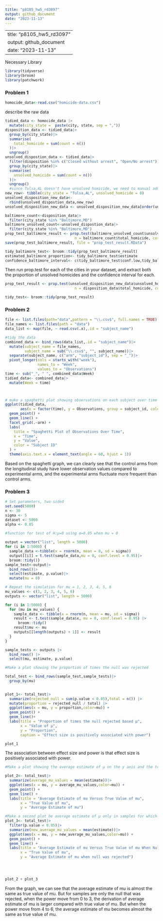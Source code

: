 ```yaml
---
title: "p8105_hw5_rd3097"
output: github_document
date: "2023-11-13"
---
```


---
title: "p8105_hw5_rd3097"
output: github_document
date: "2023-11-13"
---

Necessary Library
```r
library(tidyverse)
library(broom)
library(patchwork)
```

### Problem 1
```r
homocide_data<-read.csv("homicide-data.csv")
```

describe the raw data

```r
tidied_data <- homocide_data |>
  mutate(city_state =  paste(city, state, sep = ","))
disposition_data <- tidied_data|>
  group_by(city_state)|>
  summarise(
    total_homicide = sum(count = n())
  )|>
  ungroup()
unsolved_dispostion_data <- tidied_data|>
  filter(disposition %in% c("Closed without arrest", "Open/No arrest"))|>
  group_by(city_state)|>
  summarise(
    unsolved_homicide = sum(count = n())
  )|>
  ungroup()
  #since Tulsa,AL doesn't have unsolved homicide, we need to manual add it back
new_row<- tibble(city_state = "Tulsa,AL", unsolved_homicide = 0)
unsolved_disposition_new_data<- 
  rbind(unsolved_dispostion_data,new_row)
unsolved_disposition_new_data <- unsolved_disposition_new_data[order(unsolved_disposition_new_data$city_state), ]

```

```r
baltimore_count<-disposition_data|>
  filter(city_state %in% "Baltimore,MD")
baltimore_unsolved_count<-unsolved_dispostion_data|>
  filter(city_state %in% "Baltimore,MD")
prop_test_baltimore_result <- prop.test(baltimore_unsolved_count$unsolved_homicide,
                                n = baltimore_count$total_homicide, correct = TRUE)
save(prop_test_baltimore_result, file = "prop_test_result.RData")

tidy_baltimore_test<- broom::tidy(prop_test_baltimore_result)
estimated_baltimore_proportion<- tidy_baltimore_test$estimate
confidence_baltimore_interval<- c(tidy_baltimore_test$conf.low,tidy_baltimore_test$conf.high)
```

Then run prop.test for each of the cities in your dataset, and extract both the proportion of unsolved homicides and the confidence interval for each.
```r
prop_test_result <- prop.test(unsolved_disposition_new_data$unsolved_homicide,
                                n = disposition_data$total_homicide, correct = TRUE)

tidy_test<- broom::tidy(prop_test_result)
```

### Problem 2
```r
file <- list.files(path="data",pattern = "\\.csv$", full.names = TRUE)
file_names <- list.files(path = "data")
data_list <- map(file, ~ read.csv(.x),.id = "subject_name")

#tidy the data
combined_data <- bind_rows(data_list,.id = "subject_name")|>
  mutate(subject_name = file_names,
         subject_name = sub("\\.csv$", "", subject_name))|>
  separate(subject_name, c("arm", "subject_id"), sep = "_")|>
  pivot_longer(cols = starts_with("week"), 
               names_to = "Week", 
               values_to = "Observations")
time <- sub("_", " ", combined_data$Week)
tidied_data<- combined_data|>
  mutate(Week = time)




```

```r
# make a spaghetti plot showing observations on each subject over time
ggplot(tidied_data, 
       aes(x = factor(time), y = Observations, group = subject_id, color = subject_id)) +
  geom_point() +
  geom_line() +
  facet_grid(.~arm) +
  labs(
    title = "Spaghetti Plot of Observations Over Time",
    x = "Time",
    y = "Value",
    color = "Subject ID"
  ) +
  theme(axis.text.x = element_text(angle = 60, hjust = 1))

```

Based on the spaghetti graph, we can clearly see that the control arms from the longitudinal study have lower observation values compared to experimental arms, and the experimental arms fluctuate more frequent than control arms.
 
### Problem 3
```r

# Set parameters, two-sided
set.seed(5000)
n <- 30
sigma <- 5
dataset <- 5000
alpha <- 0.05

#function for test of H:μ=0 using α=0.05 when mu = 0
 
output = vector("list", length = 5000)
for (i in 1:5000) {
  sample_data <-tibble(x = rnorm(n, mean = 0, sd = sigma))
  output[[i]] = t.test(sample_data,mu = 0, conf.level = 0.95)|>
  broom::tidy()}
sample_test<-output|>
  bind_rows()|>
  select(estimate, p.value)|>
  mutate(mu = 0)
```

```r
# Repeat the simulation for mu = 1, 2, 3, 4, 5, 6
mu_values <- c(1, 2, 3, 4, 5, 6)
outputs <- vector("list", length = 5000)

for (i in 1:5000) {
  for (mu in mu_values) {
    sample_data <- tibble(x = rnorm(n, mean = mu, sd = sigma))
    result <- t.test(sample_data$x, mu = 0, conf.level = 0.95) |> 
      broom::tidy()
    result$mu <- mu  
    outputs[[length(outputs) + 1]] <- result
  }
}

sample_tests <- outputs |> 
  bind_rows() |> 
  select(mu, estimate, p.value)
```



```r
#Make a plot showing the proportion of times the null was rejected 

total_test <- bind_rows(sample_test,sample_tests)|>
  group_by(mu)
  

plot_1<- total_test|>
  summarize(rejected_null = sum(p.value < 0.05),total = n()) |>
  mutate(proportion = rejected_null / total) |> 
  ggplot(aes(x = mu, y = proportion,color=mu)) +
  geom_point() +
  geom_line()+
  labs(title = "Proportion of times the null rejected based μ",
       x = "Value of μ",
       y = "Proportion",
       caption = "Effect size is positively associated with power") 

plot_1
```
The association between effect size and power is that effect size is positively associated with power.

```r
#Make a plot showing the average estimate of μ on the y axis and the true value of μ on the x axis.

plot_2<- total_test|>
  summarize(average_mu_values = mean(estimate))|>
  ggplot(aes(x = mu, y = average_mu_values,color=mu)) + 
  geom_point() +
  geom_line() +
  labs(title = "Average Estimate of mu Versus True Value of mu",
       x = "True Value of mu",
       y = "Average Estimate of mu") 

#Make a second plot he average estimate of μ only in samples for which the null was rejected on the y axis and the true value of μ on the x axis.          
plot_3<- total_test|>
  filter(p.value < 0.05)|>
  summarize(new_average_mu_values = mean(estimate))|>
  ggplot(aes(x = mu, y = new_average_mu_values,color=mu)) + 
  geom_point() +
  geom_line() +
  labs(title = "Average Estimate of mu Versus True Value of mu When Null was Rejected",
       x = "True Value of mu",
       y = "Average Estimate of mu when null was rejected") 
  

  
```
```r
plot_2 + plot_3
```
From the graph, we can see that the average estimate of mu is almost the same as true value of mu. But for samples are only the null that was rejected, when the power move from 0 to 3, the derivation of average estimate of mu is larger compared with true value of mu. But when the power move from 4 to 6, the average estimate of mu becomes almost the same as true value of mu.

